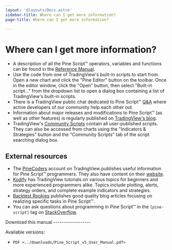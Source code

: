 ```yaml
---
layout: '@layouts/Docs.astro'
sidebar-title: Where can I get more information?
page-title: Where can I get more information?

---
```


# Where can I get more information? 


-   A description of all the Pine Script™ operators, variables and
    functions can be found in the [Reference
    Manual](https://www.tradingview.com/pine-script-reference/v5/).
-   Use the code from one of TradingView\'s built-in scripts to start
    from. Open a new chart and click the \"Pine Editor\" button on the
    toolbar. Once in the editor window, click the \"Open\" button, then
    select \"Built-in script\...\" from the dropdown list to open a
    dialog box containing a list of TradingView\'s built-in scripts.
-   There is a TradingView public chat dedicated to Pine Script™
    [Q&A](https://www.tradingview.com/chat/#BfmVowG1TZkKO235) where
    active developers of our community help each other out.
-   Information about major releases and modifications to Pine Script™
    (as well as other features) is regularly published on
    [TradingView\'s
    blog](https://www.tradingview.com/blog/en/category/market-analysis/pine/).
-   TradingView\'s [Community
    Scripts](https://www.tradingview.com/script/) contain all
    user-published scripts. They can also be accessed from charts using
    the \"Indicators & Strategies\" button and the \"Community Scripts\"
    tab of the script searching dialog box.

## External resources

-   The
    [PineCoders](https://www.tradingview.com/u/PineCoders/#published-scripts)
    account on TradingView publishes useful information for Pine Script™
    programmers. They also have content on their
    [website](https://www.pinecoders.com/).
-   [Kodify](https://kodify.net/tradingview-programming-articles) has
    TradingView tutorials on various topics for beginners and more
    experienced programmers alike. Topics include plotting, alerts,
    strategy orders, and complete example indicators and strategies.
-   [Backtest
    Rookies](https://backtest-rookies.com/category/tradingview)
    publishes good quality blog articles focusing on realizing specific
    tasks in Pine Script™.
-   You can ask questions about programming in Pine Script™ in the
    `[pine-script]` tag on
    [StackOverflow](https://stackoverflow.com/questions/tagged/pine-script).

Download this manual \-\-\-\-\-\-\-\-\-\-\-\-\-\-\-\-\--

Available versions:

-   `PDF <../downloads/Pine_Script_v5_User_Manual.pdf>`


